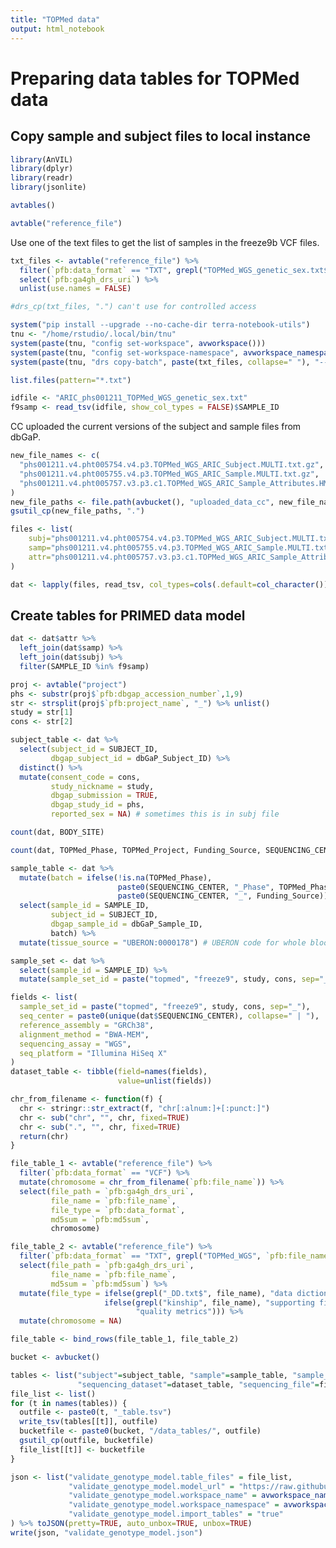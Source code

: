 ```yaml
---
title: "TOPMed data"
output: html_notebook
---
```


# Preparing data tables for TOPMed data

## Copy sample and subject files to local instance

```r
library(AnVIL)
library(dplyr)
library(readr)
library(jsonlite)
```

```r
avtables()
```

```r
avtable("reference_file")
```

Use one of the text files to get the list of samples in the freeze9b VCF files.

```r
txt_files <- avtable("reference_file") %>%
  filter(`pfb:data_format` == "TXT", grepl("TOPMed_WGS_genetic_sex.txt$", `pfb:file_name`)) %>%
  select(`pfb:ga4gh_drs_uri`) %>%
  unlist(use.names = FALSE)
```

```r
#drs_cp(txt_files, ".") can't use for controlled access

system("pip install --upgrade --no-cache-dir terra-notebook-utils")
tnu <- "/home/rstudio/.local/bin/tnu"
system(paste(tnu, "config set-workspace", avworkspace()))
system(paste(tnu, "config set-workspace-namespace", avworkspace_namespace()))
system(paste(tnu, "drs copy-batch", paste(txt_files, collapse=" "), "--dst ."))
```

```r
list.files(pattern="*.txt")
```
```r
idfile <- "ARIC_phs001211_TOPMed_WGS_genetic_sex.txt"
f9samp <- read_tsv(idfile, show_col_types = FALSE)$SAMPLE_ID
```


CC uploaded the current versions of the subject and sample files from dbGaP.

```r
new_file_names <- c(
  "phs001211.v4.pht005754.v4.p3.TOPMed_WGS_ARIC_Subject.MULTI.txt.gz",
  "phs001211.v4.pht005755.v4.p3.TOPMed_WGS_ARIC_Sample.MULTI.txt.gz",
  "phs001211.v4.pht005757.v3.p3.c1.TOPMed_WGS_ARIC_Sample_Attributes.HMB-IRB.txt.gz"
)
new_file_paths <- file.path(avbucket(), "uploaded_data_cc", new_file_names)
gsutil_cp(new_file_paths, ".")
```


```r
files <- list(
    subj="phs001211.v4.pht005754.v4.p3.TOPMed_WGS_ARIC_Subject.MULTI.txt.gz",
    samp="phs001211.v4.pht005755.v4.p3.TOPMed_WGS_ARIC_Sample.MULTI.txt.gz",
    attr="phs001211.v4.pht005757.v3.p3.c1.TOPMed_WGS_ARIC_Sample_Attributes.HMB-IRB.txt.gz"
)

dat <- lapply(files, read_tsv, col_types=cols(.default=col_character()), comment="#")
```


## Create tables for PRIMED data model

```r
dat <- dat$attr %>%
  left_join(dat$samp) %>%
  left_join(dat$subj) %>%
  filter(SAMPLE_ID %in% f9samp)
```

```r
proj <- avtable("project")
phs <- substr(proj$`pfb:dbgap_accession_number`,1,9)
str <- strsplit(proj$`pfb:project_name`, "_") %>% unlist()
study = str[1]
cons <- str[2]
```

```r
subject_table <- dat %>%
  select(subject_id = SUBJECT_ID,
         dbgap_subject_id = dbGaP_Subject_ID) %>%
  distinct() %>%
  mutate(consent_code = cons,
         study_nickname = study,
         dbgap_submission = TRUE,
         dbgap_study_id = phs,
         reported_sex = NA) # sometimes this is in subj file
```

```r
count(dat, BODY_SITE)
```

```r
count(dat, TOPMed_Phase, TOPMed_Project, Funding_Source, SEQUENCING_CENTER)
```

```r
sample_table <- dat %>%
  mutate(batch = ifelse(!is.na(TOPMed_Phase),
                        paste0(SEQUENCING_CENTER, "_Phase", TOPMed_Phase),
                        paste0(SEQUENCING_CENTER, "_", Funding_Source))) %>%
  select(sample_id = SAMPLE_ID,
         subject_id = SUBJECT_ID,
         dbgap_sample_id = dbGaP_Sample_ID,
         batch) %>%
  mutate(tissue_source = "UBERON:0000178") # UBERON code for whole blood
```

```r
sample_set <- dat %>%
  select(sample_id = SAMPLE_ID) %>%
  mutate(sample_set_id = paste("topmed", "freeze9", study, cons, sep="_"))
```

```r
fields <- list(
  sample_set_id = paste("topmed", "freeze9", study, cons, sep="_"),
  seq_center = paste0(unique(dat$SEQUENCING_CENTER), collapse=" | "),
  reference_assembly = "GRCh38",
  alignment_method = "BWA-MEM",
  sequencing_assay = "WGS",
  seq_platform = "Illumina HiSeq X"
)
dataset_table <- tibble(field=names(fields),
                        value=unlist(fields))
```

```r
chr_from_filename <- function(f) {
  chr <- stringr::str_extract(f, "chr[:alnum:]+[:punct:]")
  chr <- sub("chr", "", chr, fixed=TRUE)
  chr <- sub(".", "", chr, fixed=TRUE)
  return(chr)
}

file_table_1 <- avtable("reference_file") %>%
  filter(`pfb:data_format` == "VCF") %>%
  mutate(chromosome = chr_from_filename(`pfb:file_name`)) %>%
  select(file_path = `pfb:ga4gh_drs_uri`,
         file_name = `pfb:file_name`,
         file_type = `pfb:data_format`,
         md5sum = `pfb:md5sum`,
         chromosome)
```

```r
file_table_2 <- avtable("reference_file") %>%
  filter(`pfb:data_format` == "TXT", grepl("TOPMed_WGS", `pfb:file_name`)) %>%
  select(file_path = `pfb:ga4gh_drs_uri`,
         file_name = `pfb:file_name`,
         md5sum = `pfb:md5sum`) %>%
  mutate(file_type = ifelse(grepl("_DD.txt$", file_name), "data dictionary", 
                     ifelse(grepl("kinship", file_name), "supporting file",
                            "quality metrics"))) %>%
  mutate(chromosome = NA)

file_table <- bind_rows(file_table_1, file_table_2)
```

```r
bucket <- avbucket()

tables <- list("subject"=subject_table, "sample"=sample_table, "sample_set"=sample_set, 
               "sequencing_dataset"=dataset_table, "sequencing_file"=file_table)
file_list <- list()
for (t in names(tables)) {
  outfile <- paste0(t, "_table.tsv")
  write_tsv(tables[[t]], outfile)
  bucketfile <- paste0(bucket, "/data_tables/", outfile)
  gsutil_cp(outfile, bucketfile)
  file_list[[t]] <- bucketfile
}
```

```r
json <- list("validate_genotype_model.table_files" = file_list,
             "validate_genotype_model.model_url" = "https://raw.githubusercontent.com/UW-GAC/primed_data_models/main/PRIMED_genotype_data_model.json",
             "validate_genotype_model.workspace_name" = avworkspace_name(),
             "validate_genotype_model.workspace_namespace" = avworkspace_namespace(),
             "validate_genotype_model.import_tables" = "true"
) %>% toJSON(pretty=TRUE, auto_unbox=TRUE, unbox=TRUE)
write(json, "validate_genotype_model.json")
```
